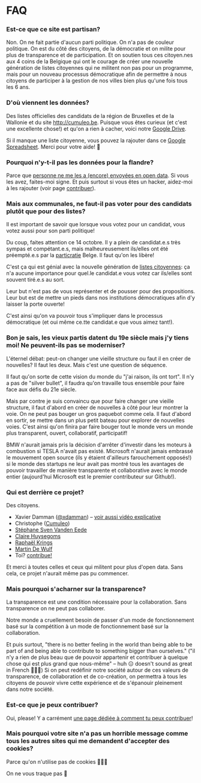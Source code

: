 
FAQ
===

### Est-ce que ce site est partisan?

Non. On ne fait partie d'aucun parti politique. On n'a pas de couleur politique.
On est du côté des citoyens, de la démocratie et on milite pour plus de transparence et de participation.
Et on soutien tous ces citoyen.nes aux 4 coins de la Belgique qui ont le courage de créer une nouvelle génération de listes citoyennes qui ne militent non pas pour un programme, mais pour un nouveau processus démocratique afin de permettre à nous citoyens de participer à la gestion de nos villes bien plus qu'une fois tous les 6 ans.

### D'où viennent les données?

Des listes officielles des candidats de la région de Bruxelles et de la Wallonie et du site <http://cumuleo.be>.
Puisque vous êtes curieux (et c'est une excellente chose!) et qu'on a rien à cacher, voici notre [Google Drive](https://drive.google.com/drive/folders/1dvpTSoNuWhlqGkSSwAdSI_Hw4rAjqxff?usp=sharing).

Si il manque une liste citoyenne, vous pouvez la rajouter dans ce [Google Spreadsheet](https://docs.google.com/spreadsheets/d/138MhE96bxlQ54bbH_W4NOZSo8jjcdyzPyIpwuHJQoRs/edit?usp=sharing). Merci pour votre aide! 🙏

### Pourquoi n'y-t-il pas les données pour la flandre?
Parce que [personne ne me les a (encore) envoyées en open data](https://twitter.com/xdamman/status/1044871085945221120). Si vous les avez, faites-moi signe.
Et puis surtout si vous êtes un hacker, aidez-moi à les rajouter (voir page [contribuer](/contribuer)).

### Mais aux communales, ne faut-il pas voter pour des candidats plutôt que pour des listes?

Il est important de savoir que lorsque vous votez pour un candidat, vous votez aussi pour son parti politique!

Du coup, faites attention ce 14 octobre. Il y a plein de candidat.e.s très sympas et compétant.e.s, mais malheureusement ils/elles ont été préempté.e.s par la <a href="https://fr.wikipedia.org/wiki/Particratie">particratie</a> Belge. Il faut qu'on les libère!

C'est ça qui est génial avec la nouvelle génération de [listes citoyennes](https://listescitoyennes.be): ça n'a aucune importance pour quel.le candidat.e vous votez car ils/elles sont souvent tiré.e.s au sort. 

Leur but n'est pas de vous représenter et de pousser pour des propositions. Leur but est de mettre un pieds dans nos institutions démocratiques afin d'y laisser la porte ouverte!

C'est ainsi qu'on va pouvoir tous s'impliquer dans le processus démocratique (et oui même ce.tte candidat.e que vous aimez tant!).


### <a name="vieuxpartis"></a>Bon je sais, les vieux partis datent du 19e siècle mais j'y tiens moi! Ne peuvent-ils pas se moderniser?

L'éternel débat: peut-on changer une vieille structure ou faut il en créer de nouvelles?
Il faut les deux. Mais c'est une question de séquence.

Il faut qu'on sorte de cette vision du monde du "j'ai raison, ils ont tort". Il n'y a pas de "silver bullet", il faudra qu'on travaille tous ensemble pour faire face aux défis du 21e siècle.

Mais par contre je suis convaincu que pour faire changer une vieille structure, il faut d'abord en créer de nouvelles à côté pour leur montrer la voie. On ne peut pas bouger un gros paquebot comme cela. Il faut d'abord en sortir, se mettre dans un plus petit bateau pour explorer de nouvelles voies. C'est ainsi qu'on finira par faire bouger tout le monde vers un monde plus transparent, ouvert, collaboratif, participatif!

BMW n'aurait jamais pris la décision d'arrêter d'investir dans les moteurs à combustion si TESLA n'avait pas existé.
Microsoft n'aurait jamais embrassé le mouvement open source (ils y étaient d'ailleurs farouchement opposés!) si le monde des startups ne leur avait pas montré tous les avantages de pouvoir travailler de manière transparente et collaborative avec le monde entier (aujourd'hui Microsoft est le premier contributeur sur Github!).


### Qui est derrière ce projet?

Des citoyens.

- Xavier Damman ([@xdamman](https://twitter.com/xdamman)) – [voir aussi vidéo explicative](https://youtu.be/uxMvLWpD7wk)
- Christophe ([Cumuleo](https://cumuleo.be))
- [Stéphane Sven Vanden Eede](https://www.linkedin.com/in/stéphane-vanden-eede-3235407/) 
- [Claire Huysegoms](https://twitter.com/clairehuys)
- [Raphaël Krings](https://www.linkedin.com/in/raphaelkrings)
- [Martin De Wulf](https://twitter.com/madewulf)
- Toi? [contribue!](/contribuer)

Et merci à toutes celles et ceux qui militent pour plus d'open data. Sans cela, ce projet n'aurait même pas pu commencer. 

### Mais pourquoi s'acharner sur la transparence?

La transparence est une condition nécessaire pour la collaboration. Sans transparence on ne peut pas collaborer.

Notre monde a cruellement besoin de passer d'un mode de fonctionnement basé sur la compétition à un mode de fonctionnement basé sur la collaboration.

Et puis surtout, "there is no better feeling in the world than being able to be part of and being able to contribute to something bigger than ourselves." ("il n'y a rien de plus beau que de pouvoir appartenir et contribuer à quelque chose qui est plus grand que nous-même" – huh 😑 doesn't sound as great in French 🤷🏻‍♂️)
Si on peut redéfinir notre société autour de ces valeurs de transparence, de collaboration et de co-création, on permettra à tous les citoyens de pouvoir vivre cette expérience et de s'épanouir pleinement dans notre société.

### Est-ce que je peux contribuer?

Oui, please! Y a carrément [une page dédiée à comment tu peux contribuer](/contribuer)!

### Mais pourquoi votre site n'a pas un horrible message comme tous les autres sites qui me demandent d'accepter des cookies?

Parce qu'on n'utilise pas de cookies 🤷🏻‍♂️

On ne vous traque pas 👀

<Footer />